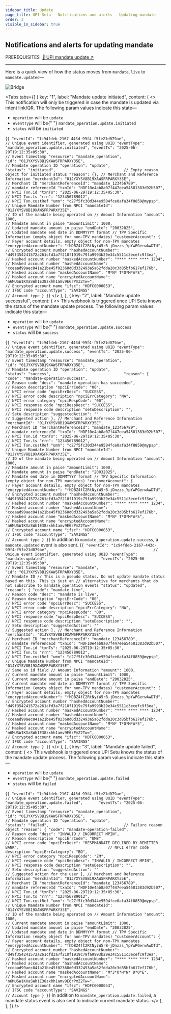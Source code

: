 ```yaml
---
sidebar_title: Update
page_title: UPI Setu - Notifications and alerts - Updating mandate
order: 2
visible_in_sidebar: true
---
```


## Notifications and alerts for updating mandate

<Text size="small" weight="600">
  PREREQUISITES&nbsp;
</Text>
<a href="/payments/umap/mandates/generic/update" target="_self">
  🌟 UPI mandate update ↗
</a>

<hr class="primary" />

Here is a quick view of how the status moves from `mandate.live` to `mandate.updated`—

<img
  src="https://storage.googleapis.com/strapi-assets/latest/mandate_update/mandate_update.svg"
  alt="Bridge"
/>

<Tabs
  tabs={[
    {
      key: "1",
      label: "Mandate update initiated",
      content: (
        <>
          <Text>
            This notification will only be triggered in case the mandate is
            updated via intent link/QR. The following param values indicate this
            state—
            <ul>
              <li>
                <code>operation</code> will be <code>update</code>
              </li>
              <li>
                <code>eventType</code> will be{" "}
                <code>mandate_operation.update.initiated</code>
              </li>
              <li>
                <code>status</code> will be <code>initiated</code>
              </li>
            </ul>
          </Text>
          <CodeBlockWithCopy language="json">
            {`{
  "eventId": "1c94fdeb-2167-443d-99f4-f5fe21d079ae",                                              // Unique event identifier, generated using UUID
  "eventType": "mandate_operation.update.initiated",
  "eventTs": "2025-06-29T19:12:35+05:30",                                                         // Event timestamp
  "resource": "mandate_operation",                     
  "id": "01JYXYSV8B19XAWSFRPARXY35E",                                                             // Mandate operation ID
  "operation": "update",                              
  "status": "initiated",                             
  // Empty reason object for initiated status
  "reason": {},
  // Merchant and Reference Information
  "merchantId": "01JYXYSV8B19XAWSFRPARXY35E",                                                     // Merchant ID
  "merchantReferenceId": "mandate_123456789",                                                     // mandate referenceId
  "txnId": "HDF10e4ab8a07f447eea54581383d92b507",                                                 // NPCI Txn.id
  "txnTs": "2025-06-29T19:12:35+05:30",                                                           // NPCI Txn.ts
  "rrn": "123456789012",                                                                          // NPCI Txn.custRef
  "umn": "c27f5fc30d344e9594fce0afa34f8859@mypsp",                                                // Unique Mandate Number from NPCI
  "mandateId": "01JYXYSV8B19XAWSFRPARXY35E",                                                      // ID of the mandate being operated on
  // Amount Information
  "amount": 1000,                                                                                 // Mandate amount in paise
  "amountLimit": 1000,                                                                            // Updated mandate amount in paise
  "endDate": "20032025",                                                                          // Updated mandate end date in DDMMYYYY format
  // TPV Specific Information (empty object for non-TPV mandates)
  "customerAccount": {                                                                            // Payer account details, empty object for non-TPV mandates
    "encryptedAccountNumber": "fhDBZ4fC2RtNyiW5rB-jDnzzs_YpYwPGerwAwDTd",                         // Encrypted account number
    "hashedAccountNumber": "d49f354241572a261cfd3a7f210f1919c79fa9993b29e34c5511c3ecefc9f3ea",    // Hashed account number
    "maskedAccountNumber": "**** **** **** 1234",                                                 // Masked account number
    "hashedAccountName": "cceaad99aec841a21be45f02368d0d332493a5a62fdda20c3d85bfb617ef176b",      // Hashed account name
    "maskedAccountName": "M*N* T*O*M*A*S",                                                        // Masked account name
    "encryptedAccountName": "n6MUSW1KXaSWh1E38zxhh1amv9E6rPmZ2Tw=",                               // Encrypted account name
    "ifsc": "HDFC0000053",                                                                        // IFSC code
    "accountType": "SAVINGS"                                                                      // Account type
  }
}`}
          </CodeBlockWithCopy>
        </>
      ),
    },
    {
      key: "2",
      label: "Mandate update successful",
      content: (
        <>
          <Text>
            This webhook is triggered once UPI Setu knows the status of the
            mandate update process. The following param values indicate this
            state—
            <ul>
              <li>
                <code>operation</code> will be <code>update</code>
              </li>
              <li>
                <code>eventType</code> will be{" "}
                <code>mandate_operation.update.success</code>
              </li>
              <li>
                <code>status</code> will be <code>success</code>
              </li>
            </ul>
          </Text>
          <CodeBlockWithCopy language="json">
            {`{
  "eventId": "1c94fdeb-2167-443d-99f4-f5fe21d079ae",                                              // Unique event identifier, generated using UUID
  "eventType": "mandate_operation.update.success",
  "eventTs": "2025-06-29T19:12:35+05:30",                                                         // Event timestamp
  "resource": "mandate_operation",                     
  "id": "01JYXYSV8B19XAWSFRPARXY35E",                                                             // Mandate operation ID
  "operation": "update",                              
  "status": "success",                               
  "reason": {
    "code": "mandate-operation-success",                                                          // Reason code
    "desc": "mandate operation has succeeded",                                                    // Reason description
    "npciErrCode": "00",                                                                          // NPCI error code
    "npciErrDesc": "SUCCESS",                                                                     // NPCI error code description
    "npciErrCategory": "NA",                                                                      // NPCI error category
    "npciRespCode": "00",                                                                         // NPCI response code
    "npciRespDesc": "SUCCESS",                                                                    // NPCI response code description
    "setuDescription": "",                                                                        // Setu description
    "suggestedAction": ""                                                                         // Suggested action
  },
  // Merchant and Reference Information
  "merchantId": "01JYXYSV8B19XAWSFRPARXY35E",                                                     // Merchant ID
  "merchantReferenceId": "mandate_123456789",                                                     // mandate referenceId
  "txnId": "HDF10e4ab8a07f447eea54581383d92b507",                                                 // NPCI Txn.id
  "txnTs": "2025-06-29T19:12:35+05:30",                                                           // NPCI Txn.ts
  "rrn": "123456789012",                                                                          // NPCI Txn.custRef
  "umn": "c27f5fc30d344e9594fce0afa34f8859@mypsp",                                                // Unique Mandate Number from NPCI
  "mandateId": "01JYXYSV8B19XAWSFRPARXY35E",                                                      // ID of the mandate being operated on
  // Amount Information
  "amount": 1000,                                                                                 // Mandate amount in paise
  "amountLimit": 1000,                                                                            // Mandate amount in paise
  "endDate": "20032025",                                                                          // Mandate end date in DDMMYYYY format
  // TPV Specific Information (empty object for non-TPV mandates)
  "customerAccount": {                                                                            // Payer account details, empty object for non-TPV mandates
    "encryptedAccountNumber": "fhDBZ4fC2RtNyiW5rB-jDnzzs_YpYwPGerwAwDTd",                         // Encrypted account number
    "hashedAccountNumber": "d49f354241572a261cfd3a7f210f1919c79fa9993b29e34c5511c3ecefc9f3ea",    // Hashed account number
    "maskedAccountNumber": "**** **** **** 1234",                                                 // Masked account number
    "hashedAccountName": "cceaad99aec841a21be45f02368d0d332493a5a62fdda20c3d85bfb617ef176b",      // Hashed account name
    "maskedAccountName": "M*N* T*O*M*A*S",                                                        // Masked account name
    "encryptedAccountName": "n6MUSW1KXaSWh1E38zxhh1amv9E6rPmZ2Tw=",                               // Encrypted account name
    "ifsc": "HDFC0000053",                                                                        // IFSC code
    "accountType": "SAVINGS"                                                                      // Account type
  }
}`}
          </CodeBlockWithCopy>
          <Text>
            In addition to <code>mandate_operation.update.success</code>, a <code>mandate.updated</code> event is also sent.
          </Text>
          <CodeBlockWithCopy language="json">
            {`{
  "eventId": "1c94fdeb-2167-443d-99f4-f5fe21d079ae",                                              // Unique event identifier, generated using UUID
  "eventType": "mandate.updated",                       
  "eventTs": "2025-06-29T19:12:35+05:30",                                                         // Event timestamp
  "resource": "mandate",                              
  "id": "01JYXYSV8B19XAWSFRPARXY35E",                                                             // Mandate ID
  // This is a pseudo status. Do not update mandate status based on this. This is just an
  // alternative for merchants that do not subscribe to mandate_operation events
  "status": "updated",                                                                            
  "reason": {
    "code": "mandate-live",                                                                       // Reason code
    "desc": "mandate is live",                                                                    // Reason description
    "npciErrCode": "00",                                                                          // NPCI error code
    "npciErrDesc": "SUCCESS",                                                                     // NPCI error code description
    "npciErrCategory": "NA",                                                                      // NPCI error category
    "npciRespCode": "00",                                                                         // NPCI response code
    "npciRespDesc": "SUCCESS",                                                                    // NPCI response code description
    "setuDescription": "",                                                                        // Setu description
    "suggestedAction": ""                                                                         // Suggested action
  },
  // Merchant and Reference Information
  "merchantId": "01JYXYSV8B19XAWSFRPARXY35E",                                                     // Merchant ID
  "merchantReferenceId": "mandate_123456789",                                                     // mandate referenceId
  "txnId": "HDF10e4ab8a07f447eea54581383d92b507",                                                 // NPCI Txn.id
  "txnTs": "2025-06-29T19:12:35+05:30",                                                           // NPCI Txn.ts
  "rrn": "123456789012",                                                                          // NPCI Txn.custRef
  "umn": "c27f5fc30d344e9594fce0afa34f8859@mypsp",                                                // Unique Mandate Number from NPCI
  "mandateId": "01JYXYSV8B19XAWSFRPARXY35E",                                                      // Same as id field
  // Amount Information
  "amount": 1000,                                                                                 // Current mandate amount in paise
  "amountLimit": 1000,                                                                            // Current mandate amount in paise
  "endDate": "20032025",                                                                          // Current mandate end date in DDMMYYYY format
  // TPV Specific Information (empty object for non-TPV mandates)
  "customerAccount": {                                                                            // Payer account details, empty object for non-TPV mandates
    "encryptedAccountNumber": "fhDBZ4fC2RtNyiW5rB-jDnzzs_YpYwPGerwAwDTd",                         // Encrypted account number
    "hashedAccountNumber": "d49f354241572a261cfd3a7f210f1919c79fa9993b29e34c5511c3ecefc9f3ea",    // Hashed account number
    "maskedAccountNumber": "**** **** **** 1234",                                                 // Masked account number
    "hashedAccountName": "cceaad99aec841a21be45f02368d0d332493a5a62fdda20c3d85bfb617ef176b",      // Hashed account name
    "maskedAccountName": "M*N* T*O*M*A*S",                                                        // Masked account name
    "encryptedAccountName": "n6MUSW1KXaSWh1E38zxhh1amv9E6rPmZ2Tw=",                               // Encrypted account name
    "ifsc": "HDFC0000053",                                                                        // IFSC code
    "accountType": "SAVINGS"                                                                      // Account type
  }
}`}
          </CodeBlockWithCopy>
        </>
      ),
    },
    {
      key: "3",
      label: "Mandate update failed",
      content: (
        <>
          <Text>
            This webhook is triggered once UPI Setu knows the status of the
            mandate update process. The following param values indicate this
            state—
            <ul>
              <li>
                <code>operation</code> will be <code>update</code>
              </li>
              <li>
                <code>eventType</code> will be{" "}
                <code>mandate_operation.update.failed</code>
              </li>
              <li>
                <code>status</code> will be <code>failed</code>
              </li>
            </ul>
          </Text>
          <CodeBlockWithCopy language="json">
            {`{
  "eventId": "1c94fdeb-2167-443d-99f4-f5fe21d079ae",                                              // Unique event identifier, generated using UUID
  "eventType": "mandate_operation.update.failed",      
  "eventTs": "2025-06-29T19:12:35+05:30",                                                         // Event timestamp
  "resource": "mandate_operation",                    
  "id": "01JYXYSV8B19XAWSFRPARXY35E",                                                             // Mandate operation ID
  "operation": "update",                              
  "status": "failed",                                
  // Failure reason object
  "reason": {
    "code": "mandate-operation-failed",                                                           // Reason code
    "desc": "INVALID / INCORRECT MPIN",                                                           // Reason description
    "npciErrCode": "UM8",                                                                         // NPCI error code
    "npciErrDesc": "RESPMANDATE DECLINED BY REMITTER BANK",                                       // NPCI error code description
    "npciErrCategory": "BD",                                                                      // NPCI error category
    "npciRespCode": "ZM",                                                                         // NPCI response code
    "npciRespDesc": "INVALID / INCORRECT MPIN",                                                   // NPCI response code description
    "setuDescription": "",                                                                        // Setu description
    "suggestedAction": ""                                                                         // Suggested action for the user
  },
  // Merchant and Reference Information
  "merchantId": "01JYXYSV8B19XAWSFRPARXY35E",                                                     // Merchant ID
  "merchantReferenceId": "mandate_123456789",                                                     // mandate referenceId
  "txnId": "HDF10e4ab8a07f447eea54581383d92b507",                                                 // NPCI Txn.id
  "txnTs": "2025-06-29T19:12:35+05:30",                                                           // NPCI Txn.ts
  "rrn": "123456789012",                                                                          // NPCI Txn.custRef
  "umn": "c27f5fc30d344e9594fce0afa34f8859@mypsp",                                                // Unique Mandate Number from NPCI
  "mandateId": "01JYXYSV8B19XAWSFRPARXY35E",                                                      // ID of the mandate being operated on
  // Amount Information
  "amount": 1000,                                                                                 // Current mandate amount in paise
  "amountLimit": 1000,                                                                            // Updated mandate amount in paise
  "endDate": "20032025",                                                                          // Updated mandate end date in DDMMYYYY format
  // TPV Specific Information (empty object for non-TPV mandates)
  "customerAccount": {                                                                            // Payer account details, empty object for non-TPV mandates
    "encryptedAccountNumber": "fhDBZ4fC2RtNyiW5rB-jDnzzs_YpYwPGerwAwDTd",                         // Encrypted account number
    "hashedAccountNumber": "d49f354241572a261cfd3a7f210f1919c79fa9993b29e34c5511c3ecefc9f3ea",    // Hashed account number
    "maskedAccountNumber": "**** **** **** 1234",                                                 // Masked account number
    "hashedAccountName": "cceaad99aec841a21be45f02368d0d332493a5a62fdda20c3d85bfb617ef176b",      // Hashed account name
    "maskedAccountName": "M*J*O*H*N* D*O*E",                                                      // Masked account name
    "encryptedAccountName": "n6MUSW1KXaSWh1E38zxhh1amv9E6rPmZ2Tw=",                               // Encrypted account name
    "ifsc": "HDFC0000053",                                                                        // IFSC code
    "accountType": "SAVINGS"                                                                      // Account type
  }
}`}
          </CodeBlockWithCopy>
          <Text>
            In addition to <code>mandate_operation.update.failed</code>, a mandate status event is also sent to indicate current mandate status.
          </Text>
        </>
      ),
    },
  ]}
/>
